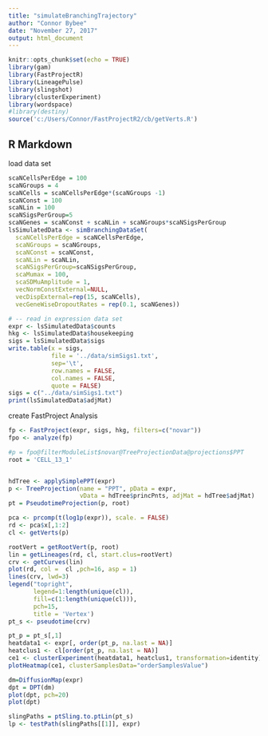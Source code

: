 ```yaml
---
title: "simulateBranchingTrajectory"
author: "Connor Bybee"
date: "November 27, 2017"
output: html_document
---
```


```r
knitr::opts_chunk$set(echo = TRUE)
library(gam)
library(FastProjectR)
library(LineagePulse)
library(slingshot)
library(clusterExperiment)
library(wordspace)
#library(destiny)
source('c:/Users/Connor/FastProjectR2/cb/getVerts.R')
```

## R Markdown


load data set
```r

scaNCellsPerEdge = 100
scaNGroups = 4
scaNCells = scaNCellsPerEdge*(scaNGroups -1)
scaNConst = 100
scaNLin = 100
scaNSigsPerGroup=5
scaNGenes = scaNConst + scaNLin + scaNGroups*scaNSigsPerGroup
lsSimulatedData <- simBranchingDataSet(
  scaNCellsPerEdge = scaNCellsPerEdge,
  scaNGroups = scaNGroups,
  scaNConst = scaNConst,
  scaNLin = scaNLin,
  scaNSigsPerGroup=scaNSigsPerGroup,
  scaMumax = 100,
  scaSDMuAmplitude = 1,
  vecNormConstExternal=NULL,
  vecDispExternal=rep(15, scaNCells),
  vecGeneWiseDropoutRates = rep(0.1, scaNGenes))

# -- read in expression data set
expr <- lsSimulatedData$counts
hkg <- lsSimulatedData$housekeeping
sigs = lsSimulatedData$sigs
write.table(x = sigs,
            file = '../data/simSigs1.txt',
            sep='\t',
            row.names = FALSE,
            col.names = FALSE,
            quote = FALSE)
sigs = c("../data/simSigs1.txt")
print(lsSimulatedData$adjMat)
```


create FastProject Analysis

```r
fp <- FastProject(expr, sigs, hkg, filters=c("novar"))
fpo <- analyze(fp)
```

```r
#p = fpo@filterModuleList$novar@TreeProjectionData@projections$PPT
root = 'CELL_13_1'


hdTree <- applySimplePPT(expr)
p <- TreeProjection(name = "PPT", pData = expr,
                    vData = hdTree$princPnts, adjMat = hdTree$adjMat)
pt = PseudotimeProjection(p, root)
```


```r
pca <- prcomp(t(log1p(expr)), scale. = FALSE)
rd <- pca$x[,1:2]
cl <- getVerts(p)

rootVert = getRootVert(p, root)
lin = getLineages(rd, cl, start.clus=rootVert)
crv <- getCurves(lin)
plot(rd, col =  cl ,pch=16, asp = 1)
lines(crv, lwd=3)
legend("topright",
       legend=1:length(unique(cl)),
       fill=c(1:length(unique(cl))),
       pch=15,
       title = 'Vertex')
pt_s <- pseudotime(crv)
```


```r
pt_p = pt_s[,1]
heatdata1 <- expr[, order(pt_p, na.last = NA)]
heatclus1 <- cl[order(pt_p, na.last = NA)]
ce1 <- clusterExperiment(heatdata1, heatclus1, transformation=identity)
plotHeatmap(ce1, clusterSamplesData="orderSamplesValue")
```


```r
dm=DiffusionMap(expr)
dpt = DPT(dm)
plot(dpt, pch=20)
plot(dpt)
```

```r
slingPaths = ptSling.to.ptLin(pt_s)
lp <- testPath(slingPaths[[1]], expr)

```
